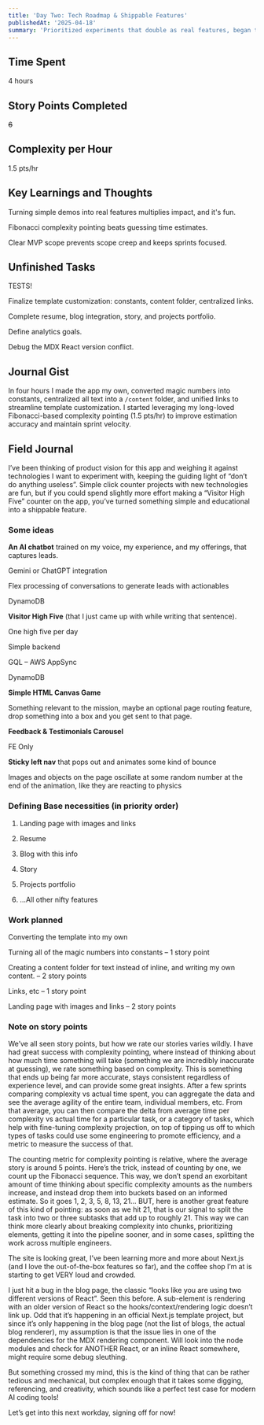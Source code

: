 ```yaml
---
title: 'Day Two: Tech Roadmap & Shippable Features'
publishedAt: '2025-04-18'
summary: 'Prioritized experiments that double as real features, began template customization, and defined MVP scope.'
---
```


## Time Spent

4 hours

## Story Points Completed

~~6~~

## Complexity per Hour

1.5 pts/hr

## Key Learnings and Thoughts

Turning simple demos into real features multiplies impact, and it's fun.

Fibonacci complexity pointing beats guessing time estimates.

Clear MVP scope prevents scope creep and keeps sprints focused.

## Unfinished Tasks

TESTS!

Finalize template customization: constants, content folder, centralized links.

Complete resume, blog integration, story, and projects portfolio.

Define analytics goals.

Debug the MDX React version conflict.

## Journal Gist

In four hours I made the app my own, converted magic numbers into constants, centralized all text into a `/content` folder, and unified links to streamline template customization. I started leveraging my long-loved Fibonacci-based complexity pointing (1.5 pts/hr) to improve estimation accuracy and maintain sprint velocity.

## Field Journal

I’ve been thinking of product vision for this app and weighing it against technologies I want to experiment with, keeping the guiding light of “don’t do anything useless”. Simple click counter projects with new technologies are fun, but if you could spend slightly more effort making a “Visitor High Five” counter on the app, you’ve turned something simple and educational into a shippable feature.

### **Some ideas**

**An AI chatbot** trained on my voice, my experience, and my offerings, that captures leads.

Gemini or ChatGPT integration

Flex processing of conversations to generate leads with actionables

DynamoDB

**Visitor High Five** (that I just came up with while writing that sentence).

One high five per day

Simple backend

GQL – AWS AppSync

DynamoDB

**Simple HTML Canvas Game**

Something relevant to the mission, maybe an optional page routing feature, drop something into a box and you get sent to that page.

**Feedback & Testimonials Carousel**

FE Only

**Sticky left nav** that pops out and animates some kind of bounce

Images and objects on the page oscillate at some random number at the end of the animation, like they are reacting to physics

### **Defining Base necessities (in priority order)**

1. Landing page with images and links

2. Resume

3. Blog with this info

4. Story

5. Projects portfolio

6. …All other nifty features

### **Work planned**

Converting the template into my own

Turning all of the magic numbers into constants – 1 story point

Creating a content folder for text instead of inline, and writing my own content. – 2 story points

Links, etc – 1 story point

Landing page with images and links – 2 story points

### **Note on story points**

We’ve all seen story points, but how we rate our stories varies wildly. I have had great success with complexity pointing, where instead of thinking about how much time something will take (something we are incredibly inaccurate at guessing), we rate something based on complexity. This is something that ends up being far more accurate, stays consistent regardless of experience level, and can provide some great insights. After a few sprints comparing complexity vs actual time spent, you can aggregate the data and see the average agility of the entire team, individual members, etc. From that average, you can then compare the delta from average time per complexity vs actual time for a particular task, or a category of tasks, which help with fine-tuning complexity projection, on top of tipping us off to which types of tasks could use some engineering to promote efficiency, and a metric to measure the success of that.

The counting metric for complexity pointing is relative, where the average story is around 5 points. Here’s the trick, instead of counting by one, we count up the Fibonacci sequence. This way, we don’t spend an exorbitant amount of time thinking about specific complexity amounts as the numbers increase, and instead drop them into buckets based on an informed estimate. So it goes 1, 2, 3, 5, 8, 13, 21… BUT, here is another great feature of this kind of pointing: as soon as we hit 21, that is our signal to split the task into two or three subtasks that add up to roughly 21. This way we can think more clearly about breaking complexity into chunks, prioritizing elements, getting it into the pipeline sooner, and in some cases, splitting the work across multiple engineers.

The site is looking great, I’ve been learning more and more about Next.js (and I love the out-of-the-box features so far), and the coffee shop I’m at is starting to get VERY loud and crowded.

I just hit a bug in the blog page, the classic “looks like you are using two different versions of React”. Seen this before. A sub-element is rendering with an older version of React so the hooks/context/rendering logic doesn’t link up. Odd that it’s happening in an official Next.js template project, but since it’s only happening in the blog page (not the list of blogs, the actual blog renderer), my assumption is that the issue lies in one of the dependencies for the MDX rendering component. Will look into the node modules and check for ANOTHER React, or an inline React somewhere, might require some debug sleuthing.

But something crossed my mind, this is the kind of thing that can be rather tedious and mechanical, but complex enough that it takes some digging, referencing, and creativity, which sounds like a perfect test case for modern AI coding tools!

Let’s get into this next workday, signing off for now!
